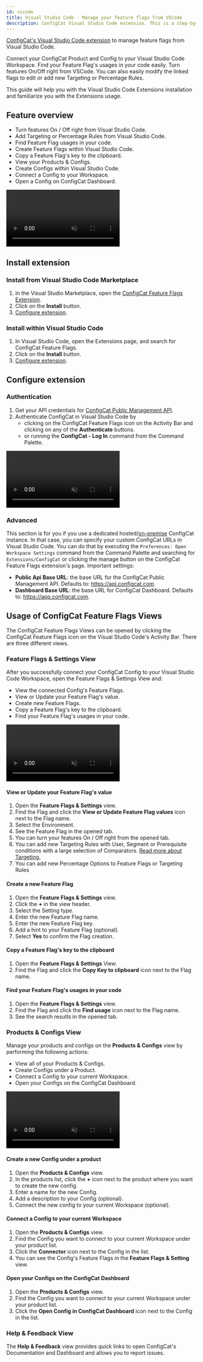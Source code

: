 ```yaml
---
id: vscode
title: Visual Studio Code - Manage your feature flags from VSCode
description: ConfigCat Visual Studio Code extension. This is a step-by-step guide on how to use the ConfigCat Visual Studio Code extension to manage feature flags in your project.
---
```


<a href="https://marketplace.visualstudio.com/items?itemName=ConfigCat.configcat-feature-flags" target="_blank">ConfigCat's Visual Studio Code extension</a> to manage feature flags from Visual Studio Code.

Connect your ConfigCat Product and Config to your Visual Studio Code Workspace. Find your Feature Flag's usages in your code easily.
Turn features On/Off right from VSCode. You can also easily modify the linked flags to edit or add new Targeting or Percentage Rules.

This guide will help you with the Visual Studio Code Extensions installation and familiarize you with the Extensions usage.

## Feature overview

- Turn features On / Off right from Visual Studio Code.
- Add Targeting or Percentage Rules from Visual Studio Code.
- Find Feature Flag usages in your code.
- Create Feature Flags within Visual Studio Code.
- Copy a Feature Flag's key to the clipboard.
- View your Products & Configs.
- Create Configs within Visual Studio Code.
- Connect a Config to your Workspace.
- Open a Config on ConfigCat Dashboard.

<video className="video" controls muted>
  <source src="/docs/assets/vscode/ff_setting_view.mp4" type="video/mp4"/>
  Your browser does not support the video tag.
</video>

## Install extension

### Install from Visual Studio Code Marketplace

1. In the Visual Studio Marketplace, open the [ConfigCat Feature Flags Extension](https://marketplace.visualstudio.com/items?itemName=ConfigCat.configcat-feature-flags).
1. Click on the **Install** button.
1. [Configure extension](#configure-extension).

### Install within Visual Studio Code

1. In Visual Studio Code, open the Extensions page, and search for ConfigCat Feature Flags.
1. Click on the **Install** button.
1. [Configure extension](#configure-extension).

## Configure extension

### Authentication

1. Get your API credentials for [ConfigCat Public Management API](https://app.configcat.com/my-account/public-api-credentials).
1. Authenticate ConfigCat in Visual Studio Code by
   - clicking on the ConfigCat Feature Flags icon on the Activity Bar and clicking on any of the **Authenticate** buttons.
   - or running the **ConfigCat - Log In** command from the Command Palette.

<video className="video" controls muted>
  <source src="/docs/assets/vscode/auth.mp4" type="video/mp4"/>
  Your browser does not support the video tag.
</video>

### Advanced

This section is for you if you use a dedicated hosted/[on-premise](https://configcat.com/on-premise/) ConfigCat instance. In that case, you can specify your custom ConfigCat URLs  in Visual Studio Code. You can do that by executing the `Preferences: Open Workspace Settings` command from the Command Palette and searching for `Extensions/ConfigCat` or clicking the manage button on the ConfigCat Feature Flags extension's page. Important settings:

- **Public Api Base URL**: the base URL for the ConfigCat Public Management API. Defaults to: https://api.configcat.com.
- **Dashboard Base URL**: the base URL for ConfigCat Dashboard. Defaults to: https://app.configcat.com.

## Usage of ConfigCat Feature Flags Views

The ConfigCat Feature Flags Views can be opened by clicking the ConfigCat Feature Flags icon on the Visual Studio Code's Activity Bar. There are three different views.

### Feature Flags & Settings View

After you successfully connect your ConfigCat Config to your Visual Studio Code Workspace, open the Feature Flags & Settings View and:

- View the connected Config's Feature Flags.
- View or Update your Feature Flag's value.
- Create new Feature Flags.
- Copy a Feature Flag's key to the clipboard.
- Find your Feature Flag's usages in your code.

<video className="video" controls muted>
  <source src="/docs/assets/vscode/ff_setting_view.mp4" type="video/mp4"/>
  Your browser does not support the video tag.
</video>

#### View or Update your Feature Flag's value

1. Open the **Feature Flags & Settings** view.
1. Find the Flag and click the **View or Update Feature Flag values** icon next to the Flag name.
1. Select the Environment.
1. See the Feature Flag in the opened tab.
1. You can turn your features On / Off right from the opened tab.
1. You can add new Targeting Rules with User, Segment or Prerequisite conditions with a large selection of Comparators. [Read more about Targeting.](../targeting/targeting-overview.mdx)
1. You can add new Percentage Options to Feature Flags or Targeting Rules

#### Create a new Feature Flag

1. Open the **Feature Flags & Settings** view.
1. Click the **+** in the view header.
1. Select the Setting type.
1. Enter the new Feature Flag name.
1. Enter the new Feature Flag key.
1. Add a hint to your Feature Flag (optional).
1. Select **Yes** to confirm the Flag creation.

#### Copy a Feature Flag's key to the clipboard

1. Open the **Feature Flags & Settings** View.
1. Find the Flag and click the **Copy Key to clipboard** icon next to the Flag name.

#### Find your Feature Flag's usages in your code

1. Open the **Feature Flags & Settings** view.
1. Find the Flag and click the **Find usage** icon next to the Flag name.
1. See the search results in the opened tab.

### Products & Configs View

Manage your products and configs on the **Products & Configs** view by performing the following actions:

- View all of your Products & Configs.
- Create Configs under a Product.
- Connect a Config to your current Workspace.
- Open your Configs on the ConfigCat Dashboard.

<video className="video" controls muted>
  <source src="/docs/assets/vscode/prod_config_view.mp4" type="video/mp4"/>
  Your browser does not support the video tag.
</video>

#### Create a new Config under a product

1. Open the **Products & Configs** view.
1. In the products list, click the **+** icon next to the product where you want to create the new config.
1. Enter a name for the new Config.
1. Add a description to your Config (optional).
1. Connect the new config to your current Workspace (optional).

#### Connect a Config to your current Workspace

1. Open the **Products & Configs** view.
1. Find the Config you want to connect to your current Workspace under your product list.
1. Click the **Connector** icon next to the Config in the list.
1. You can see the Config's Feature Flags in the **Feature Flags & Setting** view.

#### Open your Configs on the ConfigCat Dashboard
1. Open the **Products & Configs** view.
1. Find the Config you want to connect to your current Workspace under your product list.
1. Click the **Open Config in ConfigCat Dashboard** icon next to the Config in the list.

### Help & Feedback View

The **Help & Feedback** view provides quick links to open ConfigCat's Documentation and Dashboard and allows you to report issues.